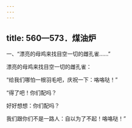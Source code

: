 ```yaml
---
---
---
```

title: 560—573．煤油炉
---




一、“漂亮的母鸡来找目空一切的雌孔雀……”


漂亮的母鸡来找目空一切的雌孔雀：

“给我们哪怕一根羽毛吧，庆祝一下：咯咯哒！”

“得了吧！你们配吗？

好好想想：你们配吗？

我们跟你们不是一路人：自以为了不起！咯咯哒！”